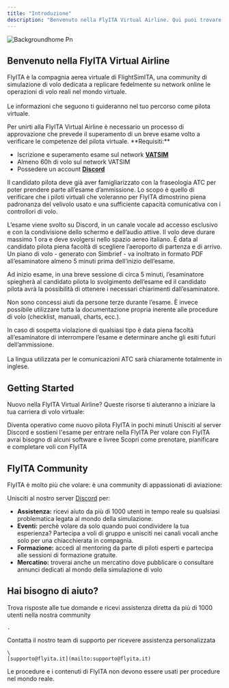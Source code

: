 ```yaml
---
title: "Introduzione"
description: "Benvenuto nella FlyITA Virtual Airline. Qui puoi trovare tutta la documentazione per muovere i tuoi primi passi nella compagnia!"
---
```


![Backgroundhome Pn](/images/backgroundhome.png)

## Benvenuto nella FlyITA Virtual Airline

FlyITA è la compagnia aerea virtuale di FlightSimITA, una community di simulazione di volo dedicata a replicare fedelmente su network online le operazioni di volo reali nel mondo virtuale.\
\
Le informazioni che seguono ti guideranno nel tuo percorso come pilota virtuale.

<Warning>
  Per unirti alla FlyITA Virtual Airline è necessario un processo di approvazione che prevede il superamento di un breve esame volto a verificare le competenze del pilota virtuale.
</Warning>

<Accordion title="AMMISSIONE" description="Come si svolge l'esame e quali sono i requisiti">
  **Requisiti:**

  - Iscrizione e superamento esame sul network [**VATSIM**](https://vatsim.net/)
  - Almeno 60h di volo sul network VATSIM
  - Possedere un account [**Discord**](https://discord.com/invite/W6cW5Hphew)

  Il candidato pilota deve già aver famigliarizzato con la fraseologia ATC per poter prendere parte all’esame d’ammissione. Lo scopo è quello di verificare che i piloti virtuali che voleranno per FlyITA dimostrino piena padronanza del velivolo usato e una sufficiente capacità comunicativa con i controllori di volo. 

  L’esame viene svolto su Discord, in un canale vocale ad accesso esclusivo e con la condivisione dello schermo e dell’audio attive. Il volo deve durare massimo 1 ora e deve svolgersi nello spazio aereo italiano. È data al candidato pilota piena facoltà di scegliere l’aeroporto di partenza e di arrivo. Un piano di volo - generato con Simbrief - va inoltrato in formato PDF all’esaminatore almeno 5 minuti prima dell’inizio dell’esame. 

  Ad inizio esame, in una breve sessione di circa 5 minuti, l’esaminatore spiegherà al candidato pilota lo svolgimento dell’esame ed il candidato pilota avrà la possibilità di ottenere i necessari chiarimenti dall’esaminatore. 

  Non sono concessi aiuti da persone terze durante l’esame. È invece possibile utilizzare tutta la documentazione propria inerente alle procedure di volo (checklist, manuali, charts, ecc.). 

  In caso di sospetta violazione di qualsiasi tipo è data piena facoltà all’esaminatore di interrompere l’esame e determinare anche gli esiti futuri dell’ammissione.\
  \
  La lingua utilizzata per le comunicazioni ATC sarà chiaramente totalmente in inglese.
</Accordion>

## Getting Started

Nuovo nella FlyITA Virtual Airline? Queste risorse ti aiuteranno a iniziare la tua carriera di volo virtuale:

<Columns cols={2}>
  <Card title="Crea un account VAMSYS" icon="1" href="/step1">
    Diventa operativo come nuovo pilota FlyITA in pochi minuti
  </Card>
  <Card title="Sostieni l'esame" icon="2" href="/step2">
    Unisciti al server Discord e sostieni l'esame per entrare nella FlyITA
  </Card>
  <Card title="Scarica Software e Livree" icon="3" href="/step3">
    Per volare con FlyITA avrai bisogno di alcuni software e livree
  </Card>
  <Card title="Pianifica il tuo primo volo" icon="4" href="/step4">
    Scopri come prenotare, pianificare e completare voli con FlyITA
  </Card>
</Columns>

## FlyITA Community

FlyITA è molto più che volare: è una community di appassionati di aviazione:

Unisciti al nostro server [Discord](https://discord.com/invite/W6cW5Hphew) per:

- **Assistenza:** ricevi aiuto da più di 1000 utenti in tempo reale su qualsiasi problematica legata al mondo della simulazione.
- **Eventi:** perchè volare da solo quando puoi condividere la tua esperienza? Partecipa a voli di gruppo e unisciti nei canali vocali anche solo per una chiacchierata in compagnia.
- **Formazione:** accedi al mentoring da parte di piloti esperti e partecipa alle sessioni di formazione gratuite.
- **Mercatino:** troverai anche un mercatino dove pubblicare o consultare annunci dedicati al mondo della simulazione di volo

## Hai bisogno di aiuto?

<Columns cols={2}>
  <Card title="Discord Community" icon="link-horizontal" href="https://discord.com/invite/W6cW5Hphew">
    Trova risposte alle tue domande e ricevi assistenza diretta da più di 1000 utenti nella nostra community

    .
  </Card>
  <Card title="Email Support" icon="envelope">
    Contatta il nostro team di supporto per ricevere assistenza personalizzata

    \
    [supporto@flyita.it](mailto:supporto@flyita.it)
  </Card>
</Columns>

<Danger>
  Le procedure e i contenuti di FlyITA non devono essere usati per procedure nel mondo reale.
</Danger>